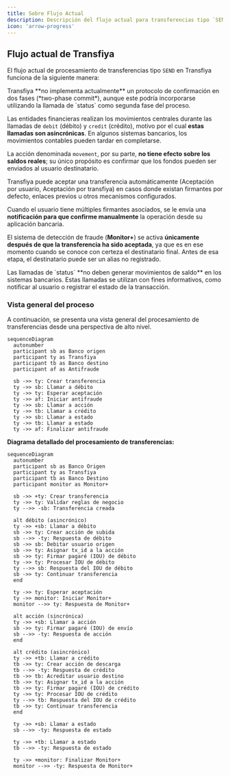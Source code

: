 ```yaml
---
title: Sobre Flujo Actual
description: Descripción del flujo actual para transferencias tipo `SEND` en Transfiya, incluyendo detalles sobre llamadas, confirmaciones, y detección de fraude.
icon: 'arrow-progress'
---
```


## Flujo actual de Transfiya

El flujo actual de procesamiento de transferencias tipo `SEND` en Transfiya funciona de la siguiente manera:

<Info>
Transfiya **no implementa actualmente** un protocolo de confirmación en dos fases (*two-phase commit*), aunque este podría incorporarse utilizando la llamada de `status` como segunda fase del proceso.
</Info>

Las entidades financieras realizan los movimientos centrales durante las llamadas de `debit` (débito) y `credit` (crédito), motivo por el cual **estas llamadas son asincrónicas**. En algunos sistemas bancarios, los movimientos contables pueden tardar en completarse.

La acción denominada `movement`, por su parte, **no tiene efecto sobre los saldos reales**; su único propósito es confirmar que los fondos pueden ser enviados al usuario destinatario.

<Tip>
Transfiya puede aceptar una transferencia automáticamente (Aceptación por usuario, Aceptación por transfiya) en casos donde existan firmantes por defecto, enlaces previos u otros mecanismos configurados.
</Tip>

Cuando el usuario tiene múltiples firmantes asociados, se le envía una **notificación para que confirme manualmente** la operación desde su aplicación bancaria.

El sistema de detección de fraude (**Monitor+**) se activa **únicamente después de que la transferencia ha sido aceptada**, ya que es en ese momento cuando se conoce con certeza el destinatario final. Antes de esa etapa, el destinatario puede ser un alias no registrado.

<Warning>
Las llamadas de `status` **no deben generar movimientos de saldo** en los sistemas bancarios. Estas llamadas se utilizan con fines informativos, como notificar al usuario o registrar el estado de la transacción.
</Warning>

### Vista general del proceso

A continuación, se presenta una vista general del procesamiento de transferencias desde una perspectiva de alto nivel.

```mermaid
sequenceDiagram
  autonumber
  participant sb as Banco origen
  participant ty as Transfiya
  participant tb as Banco destino
  participant af as Antifraude

  sb ->> ty: Crear transferencia
  ty ->> sb: Llamar a débito
  ty ->> ty: Esperar aceptación
  ty ->> af: Iniciar antifraude
  ty ->> sb: Llamar a acción
  ty ->> tb: Llamar a crédito
  ty ->> sb: Llamar a estado
  ty ->> tb: Llamar a estado
  ty ->> af: Finalizar antifraude
```
**Diagrama detallado del procesamiento de transferencias:**
```mermaid
sequenceDiagram
  autonumber
  participant sb as Banco Origen
  participant ty as Transfiya
  participant tb as Banco Destino
  participant monitor as Monitor+

  sb ->> +ty: Crear transferencia
  ty ->> ty: Validar reglas de negocio
  ty -->> -sb: Transferencia creada

  alt débito (asincrónico)
  ty ->> +sb: Llamar a débito
  sb ->> ty: Crear acción de subida
  sb -->> -ty: Respuesta de débito
  sb ->> sb: Debitar usuario origen
  sb ->> ty: Asignar tx_id a la acción
  sb ->> ty: Firmar pagaré (IOU) de débito
  ty ->> ty: Procesar IOU de débito
  ty -->> sb: Respuesta del IOU de débito
  sb ->> ty: Continuar transferencia
  end

  ty ->> ty: Esperar aceptación
  ty ->> monitor: Iniciar Monitor+
  monitor -->> ty: Respuesta de Monitor+

  alt acción (sincrónica)
  ty ->> +sb: Llamar a acción
  sb ->> ty: Firmar pagaré (IOU) de envío
  sb -->> -ty: Respuesta de acción
  end

  alt crédito (asincrónico)
  ty ->> +tb: Llamar a crédito
  tb ->> ty: Crear acción de descarga
  tb -->> -ty: Respuesta de crédito
  tb ->> tb: Acreditar usuario destino
  tb ->> ty: Asignar tx_id a la acción
  tb ->> ty: Firmar pagaré (IOU) de crédito
  ty ->> ty: Procesar IOU de crédito
  ty -->> tb: Respuesta del IOU de crédito
  tb ->> ty: Continuar transferencia
  end

  ty ->> +sb: Llamar a estado
  sb -->> -ty: Respuesta de estado

  ty ->> +tb: Llamar a estado
  tb -->> -ty: Respuesta de estado

  ty ->> +monitor: Finalizar Monitor+
  monitor -->> -ty: Respuesta de Monitor+
```